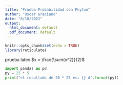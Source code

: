 ```yaml
---
title: "Prueba Probabilidad con Phyton"
author: "Oscar Graciano"
date: "8/10/2021"
output:
  html_document: default
  pdf_document: default
---
```


```r
knitr::opts_chunk$set(echo = TRUE)
library(reticulate)
```

prueba latex $x = \frac{\sum{x^2}}{2}$
```python
import pandas as pd
py = 25 * 5
print("el resultado de 20 * 25 es: {} d".format(py))
```

